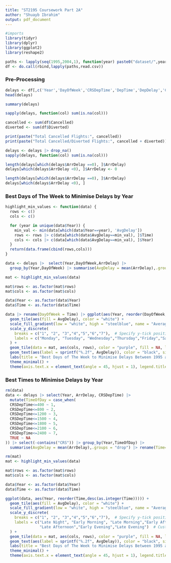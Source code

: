 ```yaml
---
title: "ST2195 Coursework Part 2A"
author: "Shuayb Ibrahim"
output: pdf_document
---
```


```r
#imports
library(tidyr)
library(dplyr)
library(ggplot2)
library(reshape2)
```

```r
paths <- lapply(seq(1995,2004,1), function(year) paste0("dataset/",year,".csv"))
df <- do.call(rbind,lapply(paths,read.csv))
```

### Pre-Processing

```r
delays <- df[,c('Year','DayOfWeek','CRSDepTime','DepTime','DepDelay','CRSArrTime','ArrTime','ArrDelay')]
head(delays)
```

```r
summary(delays)
```

```r
sapply(delays, function(col) sum(is.na(col)))
```

```r
cancelled <- sum(df$Cancelled)
diverted <- sum(df$Diverted)

print(paste("Total Cancelled Flights:", cancelled))
print(paste("Total Cancelled/Diverted Flights:", cancelled + diverted))
```

```r
delays <- delays |> drop_na()
sapply(delays, function(col) sum(is.na(col)))
```

```r
length(delays[which(delays$ArrDelay ==0), ]$ArrDelay)
delays[which(delays$ArrDelay <0), ]$ArrDelay <- 0

length(delays[which(delays$ArrDelay ==0), ]$ArrDelay)
delays[which(delays$ArrDelay <0), ]
```

### Best Days of The Week to Minimise Delays by Year

```r
highlight_min_values <- function(data) {
  rows <- c()
  cols <- c()

  for (year in unique(data$Year)) {
    min_val <- min(data[which(data$Year==year), 'AvgDelay'])
    rows <- rows |> c(data[which(data$AvgDelay==min_val), ]$Time)
    cols <- cols |> c(data[which(data$AvgDelay==min_val), ]$Year)
  }
  return(data.frame(cbind(rows,cols)))
}
```

```r
data <- delays |>  select(Year,DayOfWeek,ArrDelay) |>
  group_by(Year,DayOfWeek) |> summarise(AvgDelay = mean(ArrDelay),.groups = "drop") |> rename(Time=DayOfWeek)
```


```r
mat <- highlight_min_values(data) 

mat$rows <- as.factor(mat$rows)
mat$cols <- as.factor(mat$cols)

data$Year <- as.factor(data$Year)
data$Time <- as.factor(data$Time)
```


```r
data |> rename(DayOfWeek = Time) |> ggplot(aes(Year, reorder(DayOfWeek,desc(as.integer(DayOfWeek))))) +
  geom_tile(aes(fill = AvgDelay), color = "white") +
  scale_fill_gradient(low = "white", high = "steelblue", name = "Average \nDelay in \nMinutes") +
  scale_y_discrete(
    breaks = c("1", "2", "3","4","5","6","7"),  # Specify y-tick positions
    labels = c("Monday", "Tuesday", "Wednesday","Thursday","Friday","Saturday","Sunday")  # Custom labels
  ) +
  geom_tile(data = mat, aes(cols, rows), color = "purple", fill = NA, linewidth = 1.5) +
  geom_text(aes(label = sprintf("%.2f", AvgDelay)), color = "black", size = 4) +
  labs(title = "Best Days of The Week to Minimise Delays Between 1995 and 2004",y="Day of The Week") +
  theme_minimal() +
  theme(axis.text.x = element_text(angle = 45, hjust = 1), legend.title = element_text(size = 10))
```

### Best Times to Minimise Delays by Year

```r
rm(data)
data <- delays |> select(Year, ArrDelay, CRSDepTime) |> 
  mutate(TimeOfDay = case_when(
  CRSDepTime<=400 ~ 1,
  CRSDepTime<=800 ~ 2,
  CRSDepTime<=1200 ~ 3,
  CRSDepTime<=1500 ~ 4,
  CRSDepTime<=1800 ~ 5,
  CRSDepTime<=2100 ~ 6,
  CRSDepTime<=2400 ~ 7,
  TRUE ~ NA
)) |> select(-contains("CRS")) |> group_by(Year,TimeOfDay) |> 
  summarise(AvgDelay = mean(ArrDelay),.groups = "drop") |> rename(Time=TimeOfDay)
```

```r
rm(mat)
mat <- highlight_min_values(data) 

mat$rows <- as.factor(mat$rows)
mat$cols <- as.factor(mat$cols)

data$Year <- as.factor(data$Year)
data$Time <- as.factor(data$Time)
```

```r
ggplot(data, aes(Year, reorder(Time,desc(as.integer(Time))))) +
  geom_tile(aes(fill = AvgDelay), color = "white") +
  scale_fill_gradient(low = "white", high = "steelblue", name = "Average \nDelay in \nMinutes") +
  scale_y_discrete(
    breaks = c("1", "2", "3","4","5","6","7"),  # Specify y-tick positions
    labels = c("Late Night", "Early Morning", "Late Morning","Early Afternoon",
               "Late Afternoon","Early Evening","Late Evening")  # Custom labels
  ) +
  geom_tile(data = mat, aes(cols, rows), color = "purple", fill = NA, linewidth = 1.5) +
  geom_text(aes(label = sprintf("%.2f", AvgDelay)), color = "black", size = 4) +
  labs(title = "Best Days of The Week to Minimise Delays Between 1995 and 2004",y="Day of The Week") +
  theme_minimal() +
  theme(axis.text.x = element_text(angle = 45, hjust = 1), legend.title = element_text(size = 10))
```
